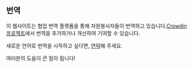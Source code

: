 <script>
</script>

## <Languages size="18" class="mr-1 inline-block align-baseline" /> 번역

이 웹사이트는 협업 번역 플랫폼을 통해 자원봉사자들이 번역하고 있습니다.<a href="https://crowdin.com/project/gpxstudio" target="_blank">Crowdin 프로젝트</a>에서 번역을 추가하거나 개선하여 기여할 수 있습니다.

새로운 언어로 번역을 시작하고 싶다면, <a href="#contact">연락</a>해 주세요.

여러분의 도움이 큰 힘이 됩니다!
